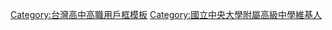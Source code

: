 {{Userbox
  |id=CLHS
  |id-c=#ffffff
  |info=這個用戶是'''[[國立中央大學附屬中壢高級中學]]'''的學生、校友或教職人員。
  |info-c=#E0E8FF
  |info-s=10
  |border-c=#6699ff
  |border-s=3
}}<includeonly>[[Category:國立中央大學附屬中壢高級中學維基人|{{PAGENAME}}]]</includeonly>
<noinclude>
[[Category:台灣高中高職用戶框模板]]
[[Category:國立中央大學附屬高級中學維基人]]
</noinclude>